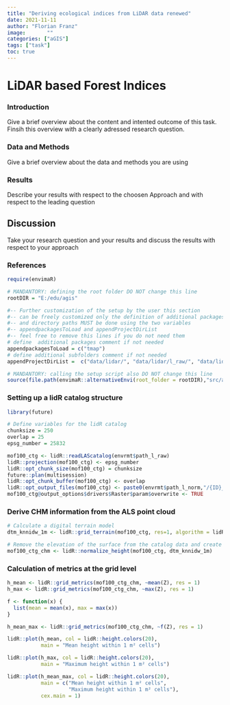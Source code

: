 ```yaml
---
title: "Deriving ecological indices from LiDAR data renewed"
date: 2021-11-11
author: "Florian Franz"
image:       ""
categories: ["aGIS"]
tags: ["task"]
toc: true
---
```


# LiDAR based Forest Indices


### Introduction
Give a brief overview about the content and intented outcome of this task. Finsih this overview with a clearly adressed research question.


### Data and Methods

Give a brief overview about the data and methods you are using 

### Results

Describe your results with respect to the choosen Approach and with respect to the leading question 

## Discussion
Take your research question and your results and discuss the results with respect to your approach

### References


```r
require(envimaR)

# MANDANTORY: defining the root folder DO NOT change this line
rootDIR = "E:/edu/agis"

#-- Further customization of the setup by the user this section 
#-- can be freely customized only the definition of additional packages 
#-- and directory paths MUST be done using the two variables 
#-- appendpackagesToLoad and appendProjectDirList
#-- feel free to remove this lines if you do not need them
# define  additional packages comment if not needed
appendpackagesToLoad = c("tmap")
# define additional subfolders comment if not needed
appendProjectDirList =  c("data/lidar/", "data/lidar/l_raw/", "data/lidar/l_norm/", "data/lidar/l_normalized/", "data/lidar/l_raster/")

# MANDANTORY: calling the setup script also DO NOT change this line
source(file.path(envimaR::alternativeEnvi(root_folder = rootDIR),"src/agis_setup1.R"),echo = TRUE)
```

### Setting up a lidR catalog structure

```r
library(future)

# Define variables for the lidR catalog
chunksize = 250
overlap = 25
epsg_number = 25832

mof100_ctg <- lidR::readLAScatalog(envrmt$path_l_raw)
lidR::projection(mof100_ctg) <- epsg_number
lidR::opt_chunk_size(mof100_ctg) = chunksize
future::plan(multisession)
lidR::opt_chunk_buffer(mof100_ctg) <- overlap
lidR::opt_output_files(mof100_ctg) <- paste0(envrmt$path_l_norm,"/{ID}_norm")
mof100_ctg@output_options$drivers$Raster$param$overwrite <- TRUE
```

### Derive CHM information from the ALS point cloud

```r
# Calculate a digital terrain model
dtm_knnidw_1m <- lidR::grid_terrain(mof100_ctg, res=1, algorithm = lidR::knnidw(k = 6L, p = 2))

# Remove the elevation of the surface from the catalog data and create a new catalog
mof100_ctg_chm <- lidR::normalize_height(mof100_ctg, dtm_knnidw_1m)
```

### Calculation of metrics at the grid level

```r
h_mean <- lidR::grid_metrics(mof100_ctg_chm, ~mean(Z), res = 1)
h_max <- lidR::grid_metrics(mof100_ctg_chm, ~max(Z), res = 1)

f <- function(x) {
  list(mean = mean(x), max = max(x))
}

h_mean_max <- lidR::grid_metrics(mof100_ctg_chm, ~f(Z), res = 1)

lidR::plot(h_mean, col = lidR::height.colors(20),
           main = "Mean height within 1 m² cells")

lidR::plot(h_max, col = lidR::height.colors(20),
           main = "Maximum height within 1 m² cells")

lidR::plot(h_mean_max, col = lidR::height.colors(20),
           main = c("Mean height within 1 m² cells",
                    "Maximum height within 1 m² cells"),
           cex.main = 1)
```









